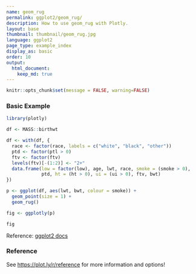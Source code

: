 ```yaml
---
name: geom_rug
permalink: ggplot2/geom_rug/
description: How to use geom_rug with Plotly.
layout: base
thumbnail: thumbnail/geom_rug.jpg
language: ggplot2
page_type: example_index
display_as: basic
order: 10
output:
  html_document:
    keep_md: true
---
```


```r
knitr::opts_chunk$set(message = FALSE, warning=FALSE)
```
### Basic Example

```r
library(plotly)

df <- MASS::birthwt

df <- with(df, {
  race <- factor(race, labels = c("white", "black", "other"))
  ptd <- factor(ptl > 0)
  ftv <- factor(ftv)
  levels(ftv)[-(1:2)] <- "2+"
  data.frame(low = factor(low), age, lwt, race, smoke = (smoke > 0),
             ptd, ht = (ht > 0), ui = (ui > 0), ftv, bwt)
})

p <- ggplot(df, aes(lwt, bwt, colour = smoke)) +
  geom_point(size = 1) +
  geom_rug()

fig <- ggplotly(p)

fig
```
Reference: [ggplot2 docs](http://ggplot2.tidyverse.org/reference/geom_rug.html#examples)

### Reference

See [https://plot.ly/r/reference](https://plot.ly/r/reference) for more information and options!
